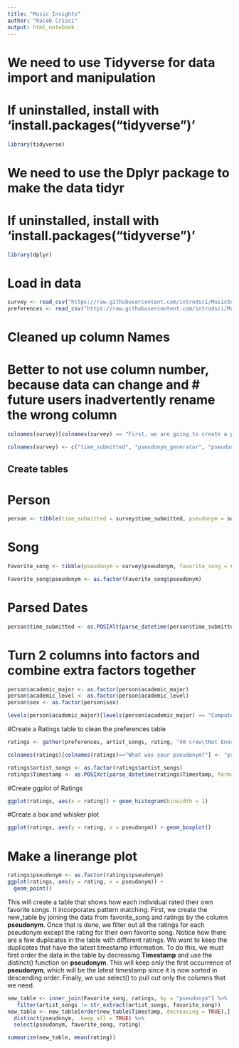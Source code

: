 ```yaml
---
title: "Music Insights"
author: "Kaleb Crisci"
output: html_notebook
---
```


# We need to use Tidyverse for data import and manipulation
# If uninstalled, install with 'install.packages("tidyverse")'
```r
library(tidyverse)
```

# We need to use the Dplyr package to make the data tidyr
# If uninstalled, install with 'install.packages("tidyverse")'
```r
library(dplyr)
```

# Load in data
```r
survey <- read_csv("https://raw.githubusercontent.com/introdsci/MusicSurvey/master/music-survey.csv")
preferences <- read_csv("https://raw.githubusercontent.com/introdsci/MusicSurvey/master/preferences-survey.csv")
```

# Cleaned up column Names
# Better to not use column number, because data can change and # future users inadvertently rename the wrong column
```r
colnames(survey)[colnames(survey) == "First, we are going to create a pseudonym for you to keep this survey anonymous (more or less). Which pseudonym generator would you prefer?"] <- "generator_name"

colnames(survey) <- c("time_submitted", "pseudonym_generator", "pseudonym", "sex", "academic_major", "academic_level", "year_born", "instrument_list", "favorite_song_artist", "favorite_song", "favorite_song_link")
```

## Create tables
# Person

```r
person <- tibble(time_submitted = survey$time_submitted, pseudonym = survey$pseudonym, pseudonym_generator = survey$pseudonym_generator, sex = survey$sex, year_born = survey$year_born, academic_level = survey$academic_level, academic_major = survey$academic_major)
```

# Song
```r
Favorite_song <- tibble(pseudonym = survey$pseudonym, favorite_song = survey$favorite_song, favorite_song_artist = survey$favorite_song_artist, favorite_song_link = survey$favorite_song_link, )

Favorite_song$pseudonym <- as.factor(Favorite_song$pseudonym)
```

# Parsed Dates
```r
person$time_submitted <- as.POSIXlt(parse_datetime(person$time_submitted, format="%m/%d/%y %H:%M"))
```

# Turn 2 columns into factors and combine extra factors together
```r
person$academic_major <- as.factor(person$academic_major)
person$academic_level <- as.factor(person$academic_level)
person$sex <- as.factor(person$sex)

levels(person$academic_major)[levels(person$academic_major) == "Computer information systems"] <- "Computer Information Systems"
```

#Create a Ratings table to clean the preferences table
```r
ratings <- gather(preferences, artist_songs, rating, "40 crew\tNot Enough":"Wheezer\tBuddy Holly")

colnames(ratings)[colnames(ratings)=="What was your pseudonym?"] <- "pseudonym"

ratings$artist_songs <- as.factor(ratings$artist_songs)
ratings$Timestamp <- as.POSIXct(parse_datetime(ratings$Timestamp, format="%m/%d/%y %H:%M"))

```

#Create ggplot of Ratings
```r
ggplot(ratings, aes(x = rating)) + geom_histogram(binwidth = 1)

```

#Create a box and whisker plot 
```r

ggplot(ratings, aes(y = rating, x = pseudonym)) + geom_boxplot()
```

# Make a linerange plot
```r
ratings$pseudonym <- as.factor(ratings$pseudonym)
ggplot(ratings, aes(y = rating, x = pseudonym)) + 
  geom_point()

```

This will create a table that shows how each individual rated their own favorite songs. It incorporates pattern matching. First, we create the new_table by joining the data from favorite_song and ratings by the column **pseudonym**. Once that is done, we filter out all the ratings for each pseudonym except the rating for their own favorite song. Notice how there are a few duplicates in the table with different ratings. We want to keep the duplicates that have the latest timestamp information. To do this, we must first order the data in the table by decreasing **Timestamp** and use the distinct() function on **pseudonym**. This will keep only the first occurrence of **pseudonym**, which will be the latest timestamp since it is now sorted in descending order. Finally, we use select() to pull out only the columns that we need.
```r

new_table <- inner_join(Favorite_song, ratings, by = "pseudonym") %>%
   filter(artist_songs != str_extract(artist_songs, favorite_song))
new_table <- new_table[order(new_table$Timestamp, decreasing = TRUE),] %>%
  distinct(pseudonym, .keep_all = TRUE) %>%
  select(pseudonym, favorite_song, rating)

summarize(new_table, mean(rating))

```

